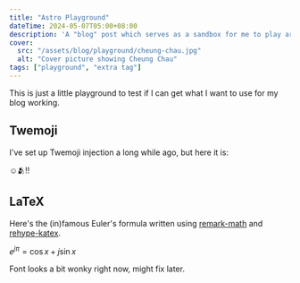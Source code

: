 ```yaml
---
title: "Astro Playground"
dateTime: 2024-05-07T05:00+08:00
description: 'A "blog" post which serves as a sandbox for me to play around with.'
cover:
  src: "/assets/blog/playground/cheung-chau.jpg"
  alt: "Cover picture showing Cheung Chau"
tags: ["playground", "extra tag"]
---
```


<link rel="stylesheet" href="https://cdn.jsdelivr.net/npm/katex@0.16.8/dist/katex.min.css"></link>

This is just a little playground to test if I can get what I want to use for my blog working.

## Twemoji

I've set up Twemoji injection a long while ago, but here it is:

☺️🫂‼️

## LaTeX

Here's the (in)famous Euler's formula written using [remark-math](https://github.com/remarkjs/remark-math/tree/main/packages/remark-math) and [rehype-katex](https://github.com/remarkjs/remark-math/tree/main/packages/rehype-katex).

$e^{j \pi} = \cos x + j \sin x$

Font looks a bit wonky right now, might fix later.
